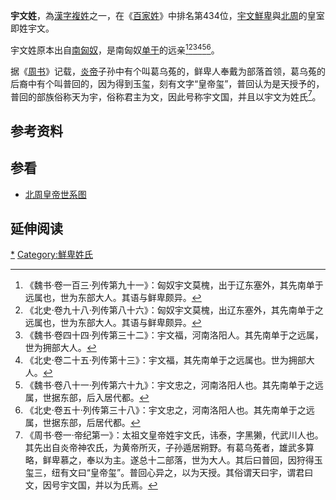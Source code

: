 {{姓氏
|姓氏=宇文
|拼音=Yǔwén
|注音={{Pinyin2zhuyin|Yǔ}}{{Pinyin2zhuyin|wén}}
|中国大陆=Yuwen
|台湾=
|香港=
|澳门=
|新加坡=
|马来西亚=
|越南=Vũ Văn
|韩国=우문
|反切=
|同音字=
|堂号=
|郡望=[[越郡|越郡]]
}}

'''宇文姓'''，為[[漢字姓氏|漢字]][[複姓|複姓]]之一，在《[[百家姓|百家姓]]》中排名第434位，[[宇文鮮卑|宇文鮮卑]]與[[北周|北周]]的皇室即姓宇文。

宇文姓原本出自[[南匈奴|南匈奴]]，是南匈奴[[单于|单于]]的远亲<ref>《魏书·卷一百三·列传第九十一》：匈奴宇文莫槐，出于辽东塞外，其先南单于远属也，世为东部大人。其语与鲜卑颇异。</ref><ref>《北史·卷九十八·列传第八十六》：匈奴宇文莫槐，出辽东塞外，其先南单于之远属也，世为东部大人。其语与鲜卑颇异。</ref><ref>《魏书·卷四十四·列传第三十二》：宇文福，河南洛阳人。其先南单于之远属，世为拥部大人。</ref><ref>《北史·卷二十五·列传第十三》：宇文福，其先南单于之远属也。世为拥部大人。</ref><ref>《魏书·卷八十一·列传第六十九》：宇文忠之，河南洛阳人也。其先南单于之远属，世据东部，后入居代都。</ref><ref>《北史·卷五十·列传第三十八》：宇文忠之，河南洛阳人也。其先南单于之远属，世据东部，后居代都。</ref>。

据《[[周书|周书]]》记载，[[炎帝|炎帝]]子孙中有个叫葛乌菟的，鲜卑人奉戴为部落首领，葛乌菟的后裔中有个叫普回的，因为得到玉玺，刻有文字“皇帝玺”，普回认为是天授予的，普回的部族俗称天为宇，俗称君主为文，因此号称宇文国，并且以宇文为姓氏<ref>《周书·卷一·帝纪第一》：太祖文皇帝姓宇文氏，讳泰，字黑獭，代武川人也。其先出自炎帝神农氏，为黄帝所灭，子孙遁居朔野。有葛乌菟者，雄武多算略，鲜卑慕之，奉以为主。遂总十二部落，世为大人。其后曰普回，因狩得玉玺三，纽有文曰“皇帝玺”。普回心异之，以为天授。其俗谓天曰宇，谓君曰文，因号宇文国，并以为氏焉。</ref>。

==参考资料==
{{reflist}}

==参看==
*[[北周皇帝世系图|北周皇帝世系图]]

== 延伸阅读 ==
{{Wikisource further reading}}

[[Category:宇文姓|*]]
[[Category:鮮卑姓氏|Category:鮮卑姓氏]]